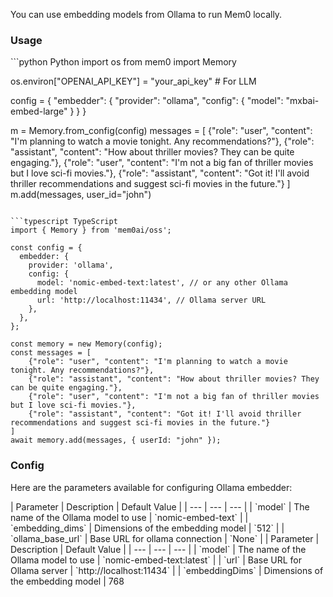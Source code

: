 You can use embedding models from Ollama to run Mem0 locally.

### Usage

<CodeGroup>
```python Python
import os
from mem0 import Memory

os.environ["OPENAI_API_KEY"] = "your_api_key" # For LLM

config = {
    "embedder": {
        "provider": "ollama",
        "config": {
            "model": "mxbai-embed-large"
        }
    }
}

m = Memory.from_config(config)
messages = [
    {"role": "user", "content": "I'm planning to watch a movie tonight. Any recommendations?"},
    {"role": "assistant", "content": "How about thriller movies? They can be quite engaging."},
    {"role": "user", "content": "I'm not a big fan of thriller movies but I love sci-fi movies."},
    {"role": "assistant", "content": "Got it! I'll avoid thriller recommendations and suggest sci-fi movies in the future."}
]
m.add(messages, user_id="john")
```

```typescript TypeScript
import { Memory } from 'mem0ai/oss';

const config = {
  embedder: {
    provider: 'ollama',
    config: {
      model: 'nomic-embed-text:latest', // or any other Ollama embedding model
      url: 'http://localhost:11434', // Ollama server URL
    },
  },
};

const memory = new Memory(config);
const messages = [
    {"role": "user", "content": "I'm planning to watch a movie tonight. Any recommendations?"},
    {"role": "assistant", "content": "How about thriller movies? They can be quite engaging."},
    {"role": "user", "content": "I'm not a big fan of thriller movies but I love sci-fi movies."},
    {"role": "assistant", "content": "Got it! I'll avoid thriller recommendations and suggest sci-fi movies in the future."}
]
await memory.add(messages, { userId: "john" });
```
</CodeGroup>

### Config

Here are the parameters available for configuring Ollama embedder:

<Tabs>
<Tab title="Python">
| Parameter | Description | Default Value |
| --- | --- | --- |
| `model` | The name of the Ollama model to use | `nomic-embed-text` |
| `embedding_dims` | Dimensions of the embedding model | `512` |
| `ollama_base_url` | Base URL for ollama connection | `None` |
</Tab>
<Tab title="TypeScript">
| Parameter | Description | Default Value |
| --- | --- | --- |
| `model` | The name of the Ollama model to use | `nomic-embed-text:latest` |
| `url` | Base URL for Ollama server | `http://localhost:11434` |
| `embeddingDims` | Dimensions of the embedding model | 768
</Tab>
</Tabs>